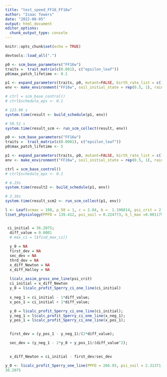 ```yaml
---
title: "test_speed_FF16_FF16w"
author: "Isaac Towers"
date: "2022-08-05"
output: html_document
editor_options: 
  chunk_output_type: console
---
```


```r
knitr::opts_chunk$set(echo = TRUE)
```

```r
devtools::load_all(".")
```


```r
p0 <- scm_base_parameters("FF16w")
traits =  trait_matrix(c(0.001), c("epsilon_leaf"))
p0$max_patch_lifetime <- 0.1

p1 <- expand_parameters(traits, p0, mutant=FALSE, birth_rate_list = c(1))
env <- make_environment("FF16w", soil_initial_state = rep(0.5, 1), rainfall = 1)

# ctrl = scm_base_control()
# ctrl$schedule_eps <- 0.1

# 123.90 s
system.time(result <- build_schedule(p1, env))

# 50.51 s
system.time(result_scm <- run_scm_collect(result, env))
```


```r
p0 <- scm_base_parameters("FF16w")
traits =  trait_matrix(c(0.0001), c("epsilon_leaf"))
p0$max_patch_lifetime <- 5

p1 <- expand_parameters(traits, p0, mutant=FALSE, birth_rate_list = c(1))
env <- make_environment("FF16w", soil_initial_state = rep(0.5, 1), rainfall = 1)

ctrl = scm_base_control()
# ctrl$schedule_eps <- 0.1

# 6.23s
system.time(result2 <- build_schedule(p1, env))

# 3.16s
system.time(result_scm2 <- run_scm_collect(p1, env))
```

```r

l <- Leaf(vcmax = 100, p_50 = 1, c = 2.04, b =  1.196814, psi_crit = 2.049305, beta=15000, beta_2 = 1, huber_value = 0.000157, K_s = 3, epsilon_leaf = 0.0001)
l$set_physiology(PPFD = 139.412, psi_soil = 0.224773, k_l_max =0.00117535)


 ci_initial = 36.2075;
  diff_value = 0.0001
  # max_ci = l$find_max_ci()
  
  y_0 = NA
  first_dev = NA
  sec_dev = NA
  thrd_dev = NA
  x_diff_Newton = NA
  x_diff_Halley = NA
  
  l$calc_assim_gross_one_line(psi_crit)
  ci_initial = x_diff_Newton
  y_0 = l$calc_profit_Sperry_ci_one_line(ci_initial)
  
  x_neg_1 = ci_initial - 1*diff_value;
  x_pos_1 = ci_initial + 1*diff_value;

  y_0 = l$calc_profit_Sperry_ci_one_line(ci_initial);
  y_neg_1 = l$calc_profit_Sperry_ci_one_line(x_neg_1);
  y_pos_1 = l$calc_profit_Sperry_ci_one_line(x_pos_1);

  
  first_dev = (y_pos_1 - y_neg_1)/(2*diff_value);

  sec_dev = (y_neg_1 - 2*y_0 + y_pos_1)/(diff_value^2);
  

  x_diff_Newton = ci_initial - first_dev/sec_dev

y_0 <- l$calc_profit_Sperry_one_line(PPFD = 266.93, psi_soil = 2.31371, psi_stem = psi_stem_initial, k_l_max = 0.000324148)
36.2075

```


